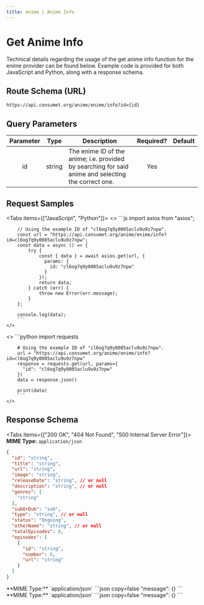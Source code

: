 ```yaml
---
title: enime | Anime Info
---
```



# Get Anime Info

Technical details regarding the usage of the get anime info function for the enime provider can be found below. Example code is provided for both JavaScript and Python, along with a response schema.

## Route Schema (URL)

```
https://api.consumet.org/anime/enime/info?id={id}
```

## Query Parameters

| Parameter |  Type  | Description                                                                                         | Required? | Default |
| :-------: | :----: | --------------------------------------------------------------------------------------------------- | :-------: | :-----: |
|    id     | string | The enime ID of the anime; i.e. provided by searching for said anime and selecting the correct one. |    Yes    |         |

## Request Samples

<Tabs items={["JavaScript", "Python"]}>
  <Tab>
    <>
        ```js
        import axios from "axios";

        // Using the example ID of "cl6og7q9y0085aclu9u9z7npw".
        const url = "https://api.consumet.org/anime/enime/info?id=cl6og7q9y0085aclu9u9z7npw";
        const data = async () => {
            try {
                const { data } = await axios.get(url, {
                  params: {
                    id: "cl6og7q9y0085aclu9u9z7npw"
                  }
                });
                return data;
            } catch (err) {
                throw new Error(err.message);
            }
        };

        console.log(data);
        ```
    </>

  </Tab>
  <Tab>
    <>
        ```python
        import requests

        # Using the example ID of "cl6og7q9y0085aclu9u9z7npw".
        url = "https://api.consumet.org/anime/enime/info?id=cl6og7q9y0085aclu9u9z7npw"
        response = requests.get(url, params={
          "id": "cl6og7q9y0085aclu9u9z7npw"
        })
        data = response.json()

        print(data)
        ```
    </>

  </Tab>
</Tabs>

## Response Schema

<Tabs items={["200 OK", "404 Not Found", "500 Internal Server Error"]}>
  <Tab>
  **MIME Type:** `application/json`
  ```json copy=false
  {
    "id": "string",
    "title": "string",
    "url": "string",
    "image": "string",
    "releaseDate": "string", // or null
    "description": "string", // or null
    "genres": [
      "string"
    ],
    "subOrDub": "sub",
    "type": "string", // or null
    "status": "Ongoing",
    "otherName": "string", // or null
    "totalEpisodes": 0,
    "episodes": [
      {
        "id": "string",
        "number": 0,
        "url": "string"
      }
    ]
  }
  ```
  </Tab>
  <Tab>
  **MIME Type:** `application/json`
  ```json copy=false
  "message": {}
  ```
  </Tab>
  <Tab>
  **MIME Type:** `application/json`
  ```json copy=false
  "message": {}
  ```
  </Tab>
</Tabs>
